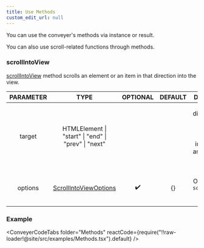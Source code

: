 ```yaml
---
title: Use Methods
custom_edit_url: null
---
```


You can use the conveyer's methods via instance or result.

You can also use scroll-related functions through methods.


### scrollIntoView
[scrollIntoView](/docs/api/Conveyer#scrollIntoView) method scrolls an element or an item in that direction into the view.

|PARAMETER|TYPE|OPTIONAL|DEFAULT|DESCRIPTION|
|:---:|:---:|:---:|:---:|:---:|
|target|HTMLElement \| "start" \| "end" \| "prev" \| "next"|||<p>direction of the element. &quot;start&quot; and &quot;end&quot; find inside. &quot;prev&quot; and &quot;next&quot; find outside. </p>|
|options|[ScrollIntoViewOptions](ScrollIntoViewOptions)|✔️|{}|<p>Options for the <code>scrollIntoView</code> method. </p>|




<ScrollIntoViewTarget />


### Example

<Methods />


<ConveyerCodeTabs folder="Methods" reactCode={require("!!raw-loader!@site/src/examples/Methods.tsx").default} />
